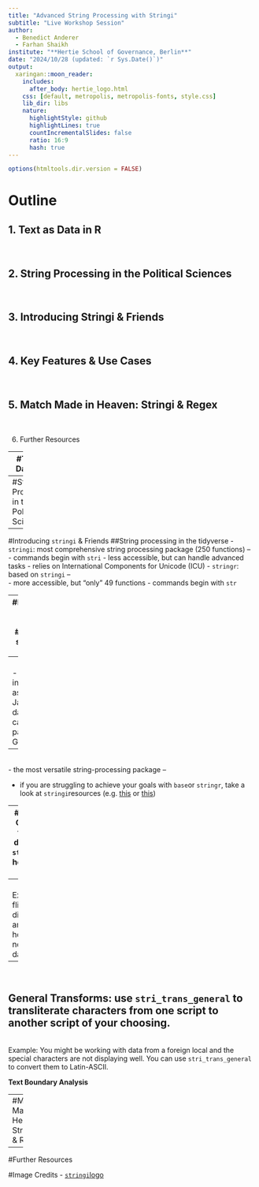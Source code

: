 ```yaml
---
title: "Advanced String Processing with Stringi"
subtitle: "Live Workshop Session"
author:
  - Benedict Anderer
  - Farhan Shaikh 
institute: "**Hertie School of Governance, Berlin**"
date: "2024/10/28 (updated: `r Sys.Date()`)"
output:
  xaringan::moon_reader:
    includes:
      after_body: hertie_logo.html
    css: [default, metropolis, metropolis-fonts, style.css]
    lib_dir: libs
    nature:
      highlightStyle: github
      highlightLines: true
      countIncrementalSlides: false
      ratio: 16:9
      hash: true
---
```



```r
options(htmltools.dir.version = FALSE)
```

# Outline
1. Text as Data in R
--
<br>

2. String Processing in the Political Sciences
--
<br>

3. Introducing Stringi & Friends
--
<br>

4. Key Features & Use Cases
--
<br>

5. Match Made in Heaven: Stringi & Regex
--
<br>

6. Further Resources 

---
#Text as Data in R

---
#String Processing in the Political Sciences

---


#Introducing `stringi` & Friends
##String processing in the tidyverse
- `stringi`: most comprehensive string processing package (250 functions)
--
<br>
  - commands begin with `stri`
  - less accessible, but can handle advanced tasks
  - relies on International Components for Unicode (ICU) 
- `stringr`: based on `stringi`
--
<br>
  - more accessible, but "only" 49 functions
  - commands begin with `str`

---
#Introducing Stringi & Friends
##Why you should use `stringi`
<div class="logo-right">
  <img src="images/stringi.png" alt="Stringi Logo" />
</div>

- `stringi` supports [Unicode](https://home.unicode.org) ➡️ can process text & date data in different locales which is important for working data with from different countries. E.g.:
--
<br>
  - "ä" is interpreted as "ae"
  - Japanese date notation can be parsed in German R 
--
<br>
- the most versatile string-processing package
--
<br>

  - if you are struggling to achieve your goals with `base`or `stringr`, take a look at `stringi`resources (e.g. [this](https://www.rdocumentation.org/packages/stringi/versions/1.8.4) or [this](https://stringi.gagolewski.com/index.html)) 

---
#Key Features & Use Cases 
**Working with temporal data from different locales**: use `stri_datetime_parse`to homogenize temporal data. 
--
<br>
Example: You scraped flight schedules from different countries and want to homogenize the notation of time and date. 
--
<br>

**General Transforms**: use `stri_trans_general` to transliterate characters from one script to another script of your choosing. 
--
<br>
Example: You might be working with data  from a foreign local and the special characters are not displaying well. You can use `stri_trans_general` to convert them to Latin-ASCII. 

**Text Boundary Analysis**


---
#Match Made in Heaven: Stringi & Regex


---
#Further Resources

#Image Credits
- [`stringi`logo](https://www.google.com/url?sa=i&url=https%3A%2F%2Fstringi.gagolewski.com%2F&psig=AOvVaw3_xTop87NlWBu_Ek9kc9A6&ust=1729697796955000&source=images&cd=vfe&opi=89978449&ved=0CBEQjRxqFwoTCNDOmMmoookDFQAAAAAdAAAAABAE) 



